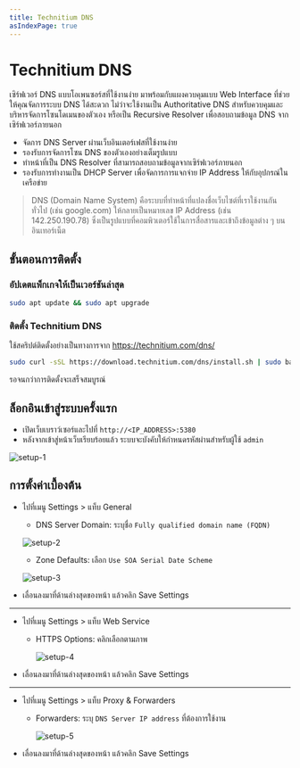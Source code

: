 ```yaml
---
title: Technitium DNS
asIndexPage: true
---
```



# Technitium DNS

เซิร์ฟเวอร์ DNS แบบโอเพนซอร์สที่ใช้งานง่าย มาพร้อมกับแผงควบคุมแบบ Web Interface ที่ช่วยให้คุณจัดการระบบ DNS ได้สะดวก ไม่ว่าจะใช้งานเป็น Authoritative DNS สำหรับควบคุมและบริหารจัดการโซนโดเมนของตัวเอง หรือเป็น Recursive Resolver เพื่อสอบถามข้อมูล DNS จากเซิร์ฟเวอร์ภายนอก

- จัดการ DNS Server ผ่านเว็บอินเตอร์เฟสที่ใช้งานง่าย
- รองรับการจัดการโซน DNS ของตัวเองอย่างเต็มรูปแบบ
- ทำหน้าที่เป็น DNS Resolver ที่สามารถสอบถามข้อมูลจากเซิร์ฟเวอร์ภายนอก
- รองรับการทำงานเป็น DHCP Server เพื่อจัดการการแจกจ่าย IP Address ให้กับอุปกรณ์ในเครือข่าย

> DNS (Domain Name System) คือระบบที่ทำหน้าที่แปลงชื่อเว็บไซต์ที่เราใช้งานกันทั่วไป (เช่น google.com) ให้กลายเป็นหมายเลข IP Address (เช่น 142.250.190.78) ซึ่งเป็นรูปแบบที่คอมพิวเตอร์ใช้ในการสื่อสารและเข้าถึงข้อมูลต่าง ๆ บนอินเทอร์เน็ต

## ขั้นตอนการติดตั้ง

<Steps>

### อัปเดตแพ็กเกจให้เป็นเวอร์ชันล่าสุด

```bash
sudo apt update && sudo apt upgrade
```

### ติดตั้ง Technitium DNS

ใช้สคริปต์ติดตั้งอย่างเป็นทางการจาก https://technitium.com/dns/

```bash
sudo curl -sSL https://download.technitium.com/dns/install.sh | sudo bash
```

รอจนกว่าการติดตั้งจะเสร็จสมบูรณ์

</Steps>

## ล็อกอินเข้าสู่ระบบครั้งแรก

- เปิดเว็บเบราว์เซอร์และไปที่ `http://<IP_ADDRESS>:5380`
- หลังจากเข้าสู่หน้าเว็บเรียบร้อยแล้ว ระบบจะบังคับให้กำหนดรหัสผ่านสำหรับผู้ใช้ `admin`

![setup-1](/images/technitium-dns/setup-1.png)

## การตั้งค่าเบื้องต้น

- ไปที่เมนู Settings > แท็บ General

  - DNS Server Domain: ระบุชื่อ `Fully qualified domain name (FQDN)`

  ![setup-2](/images/technitium-dns/setup-2.png)

  - Zone Defaults: เลือก `Use SOA Serial Date Scheme`

  ![setup-3](/images/technitium-dns/setup-3.png)

- เลื่อนลงมาที่ด้านล่างสุดของหน้า แล้วคลิก Save Settings

---

- ไปที่เมนู Settings > แท็บ Web Service

  - HTTPS Options: คลิกเลือกตามภาพ

    ![setup-4](/images/technitium-dns/setup-4.png)

- เลื่อนลงมาที่ด้านล่างสุดของหน้า แล้วคลิก Save Settings

---

- ไปที่เมนู Settings > แท็บ Proxy & Forwarders

  - Forwarders: ระบุ `DNS Server IP address` ที่ต้องการใช้งาน

    ![setup-5](/images/technitium-dns/setup-5.png)

- เลื่อนลงมาที่ด้านล่างสุดของหน้า แล้วคลิก Save Settings
